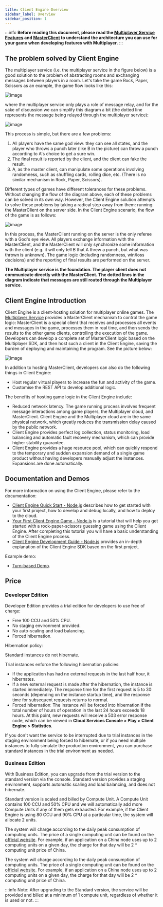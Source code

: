 ```yaml
---
title: Client Engine Overview
sidebar_label: Overview
sidebar_position: 1
---
```



:::info
**Before reading this document, please read the [Multiplayer Service Features](/sdk/multiplayer/features/) and [MasterClient](/sdk/multiplayer/guide/js/#masterclient) to understand the architecture you can use for your game when developing features with Multiplayer.**
:::

## The problem solved by Client Engine

The multiplayer service (i.e. the multiplayer service in the figure below) is a good solution to the problem of abstracting rooms and exchanging messages between players in a room. Let's take the game Rock, Paper, Scissors as an example, the game flow looks like this:

![image](/img/client-engine/client-engine1.png)

where the multiplayer service only plays a role of message relay, and for the sake of discussion we can simplify this diagram a bit (the dotted line represents the message being relayed through the multiplayer service):

![image](/img/client-engine/client-engine2.png)

This process is simple, but there are a few problems:

1. All players have the same god view: they can see all states, and the player who throws a punch later (like B in the picture) can throw a punch according to A's choice to get a sure win.
2. The final result is reported by the client, and the client can fake the result.
3. A, as the master client, can manipulate some operations involving randomness, such as shuffling cards, rolling dice, etc. (There is no similar mechanism in Rock, Paper, Scissors).

Different types of games have different tolerances for these problems. Without changing the flow of the diagram above, each of these problems can be solved in its own way. However, the Client Engine solution attempts to solve these problems by taking a radical step away from them: running the MasterClient on the server side. In the Client Engine scenario, the flow of the game is as follows:

![image](/img/client-engine/client-engine3.png)

In this process, the MasterClient running on the server is the only referee with a God's eye view. All players exchange information with the MasterClient, and the MasterClient will only synchronize some information with the client (e.g. it will only tell B that A threw a punch, but what was thrown is unknown). The game logic (including randomness, win/loss decisions) and the reporting of final results are performed on the server.

**The Multiplayer service is the foundation. The player client does not communicate directly with the MasterClient. The dotted lines in the diagram indicate that messages are still routed through the Multiplayer service.**

## Client Engine Introduction

Client Engine is a client-hosting solution for multiplayer online games. The [Multiplayer Service](/sdk/multiplayer/features/) provides a MasterClient mechanism to control the game logic: MasterClient is a special client that receives and processes all events and messages in the game, processes them in real time, and then sends the results to the other game clients, controlling the execution of the game. Developers can develop a complete set of MasterClient logic based on the Multiplayer SDK, and then host such a client in the Client Engine, saving the burden of deploying and maintaining the program. See the picture below:

![image](/img/client-engine/structure.png)

In addition to hosting MasterClient, developers can also do the following things in Client Engine:

* Host regular virtual players to increase the fun and activity of the game.
* Customise the REST API to develop additional logic.

The benefits of hosting game logic in the Client Engine include:

* Reduced network latency. The game running process involves frequent message interactions among game players, the Multiplayer cloud, and MasterClient. Client Engine and the Multiplayer cloud are in the same physical network, which greatly reduces the transmission delay caused by the public network.
* Client Engine provides perfect log collection, status monitoring, load balancing and automatic fault recovery mechanism, which can provide higher stability guarantee.
* Client Engine provides a huge resource pool, which can quickly respond to the temporary and sudden expansion demand of a single game product without having developers manually adjust the instances. Expansions are done automatically.

## Documentation and Demos

For more information on using the Client Engine, please refer to the documentation:

* [Client Engine Quick Start - Node.js](/sdk/multiplayer/client-engine/quick-start-node/) describes how to get started with your first project, how to develop and debug locally, and how to deploy to the cloud.
* [Your First Client Engine Game - Node.js](/sdk/multiplayer/client-engine/first-game-node/) is a tutorial that will help you get started with a rock-paper-scissors guessing game using the Client Engine. After completing this tutorial you will have a basic understanding of the Client Engine process.
* [Client Engine Development Guide - Node.js](/sdk/multiplayer/client-engine/guide-node/) provides an in-depth explanation of the Client Engine SDK based on the first project.

Example demo:

* [Turn-based Demo](/sdk/multiplayer/client-engine/demo/#turn-based-demo).

## Price

### Developer Edition

Developer Edition provides a trial edition for developers to use free of charge: 

* Free 100 CCU and 50% CPU.
* No staging environment provided.
* No auto-scaling and load balancing.
* Forced hibernation.

Hibernation policy:

Standard instances do not hibernate.

Trial instances enforce the following hibernation policies:

* If the application has had no external requests in the last half hour, it hibernates. 
* If a new external request is made after the hibernation, the instance is started immediately. The response time for the first request is 5 to 30 seconds (depending on the instance startup time), and the response time for subsequent requests returns to normal.
* Forced hibernation: The instance will be forced into hibernation if the total number of hours of operation in the last 24 hours exceeds 18 hours. At this point, new requests will receive a 503 error response code, which can be viewed in **Cloud Services Console > Play > Client Engine > Statistics**.

If you don't want the service to be interrupted due to trial instances in the staging environment being forced to hibernate, or if you need multiple instances to fully simulate the production environment, you can purchase standard instances in the trial environment as needed.

### Business Edition

With Business Edition, you can upgrade from the trial version to the standard version via the console. Standard version provides a staging environment, supports automatic scaling and load balancing, and does not hibernate.

Standard version is scaled and billed by Compute Unit. A Compute Unit contains 100 CCU and 50% CPU and we will automatically add more Compute Units if any of them gets exhausted. For example, if the Client Engine is using 80 CCU and 90% CPU at a particular time, the system will allocate 2 units.

<Conditional region="global">

The system will charge according to the daily peak consumption of computing units. The price of a single computing unit can be found on the [official website](https://developer.taptap.io/product-intro/price). For example, if an application on a China node uses up to 2 computing units on a given day, the charge for that day will be 2 * computing unit price of China.

</Conditional>

<Conditional region="cn">

The system will charge according to the daily peak consumption of computing units. The price of a single computing unit can be found on the [official website](https://developer.taptap.cn/product-intro/price). For example, if an application on a China node uses up to 2 computing units on a given day, the charge for that day will be 2 * computing unit price of China.

</Conditional>



:::info
Note: After upgrading to the Standard version, the service will be provided and billed at a minimum of 1 compute unit, regardless of whether it is used or not.
:::
